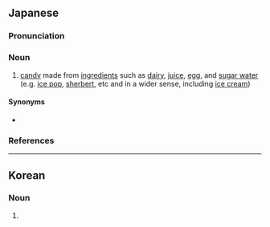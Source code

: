 ==Japanese==
{{ja-kanjitab|ひょう|か|yomi=o}}

===Pronunciation===
{{ja-pron|yomi=o|ひょうか|acc=1|acc_ref=DJR}}

===Noun===
{{ja-noun|ひょうか|hhira=ひょうくわ}}

# [[candy]] made from [[ingredient]]s such as [[dairy]], [[juice]], [[egg]], and [[sugar water]] (e.g. [[ice pop]], [[sherbert]], etc and in a wider sense, including [[ice cream]])

====Synonyms====
* {{ja-r|氷菓子|こおりがし}}

===References===
<references/>

----

==Korean==
{{ko-hanjatab}}

===Noun===
{{ko-noun|hangeul=빙과}}

# {{hanja form of|빙과|frozen dessert}}